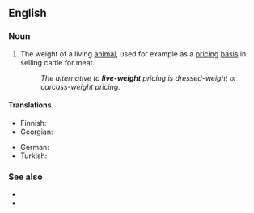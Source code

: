 {{also|live-weight}}
==English==

===Noun===
{{en-noun|~}}

# The weight of a living [[animal]], used for example as a [[pricing]] [[basis]] in selling cattle for meat.
#: ''The alternative to '''live-weight''' pricing is dressed-weight or carcass-weight pricing.''

====Translations====
{{trans-top|weight of a living animal}}
* Finnish: {{t+|fi|elopaino}}
* Georgian: {{t|ka|ცოცხალი წონა}}
{{trans-mid}}
* German: {{t+|de|Lebendgewicht|n}}
* Turkish: {{t+|tr|canlı ağırlık}}
{{trans-bottom}}

===See also===
* {{l|en|carcass weight}}
* {{l|en|dressed weight}}